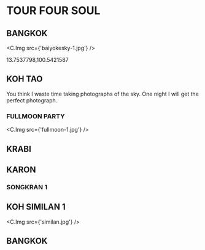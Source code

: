 
# TOUR FOUR SOUL

## BANGKOK

<C.Img src={'baiyokesky-1.jpg'} />

13.7537798,100.5421587

## KOH TAO

You think I waste time taking photographs of the sky.
One night I will get the perfect photograph.

### FULLMOON PARTY

<C.Img src={'fullmoon-1.jpg'} />

## KRABI

## KARON

### SONGKRAN 1

## KOH SIMILAN 1

<C.Img src={'similan.jpg'} />

## BANGKOK
